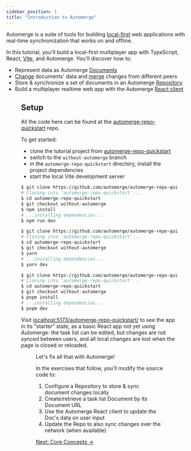 ```yaml
---
sidebar_position: 1
title: "Introduction to Automerge"
---
```




Automerge is a suite of tools for building [local-first](https://www.inkandswitch.com/local-first) web applications with real-time synchronization that works on and offline.

In this tutorial, you'll build a local-first multiplayer app with TypeScript, React, [Vite](https://vite.dev), and Automerge. You'll discover how to:

- Represent data as Automerge [Documents](/docs/concepts/#documents)
- [Change](/docs/documents/conflicts/) documents' data and [merge](/docs/under-the-hood/merge_rules/) changes from different peers
- Store & synchronize a set of documents in an Automerge [Repository](/docs/concepts/#repositories)
- Build a multiplayer realtime web app with the Automerge [React client](https://github.com/automerge/automerge-repo/tree/main/packages/automerge-repo-react-hooks)

<Figure
  src={taskListSync}
  alt='Screen capture of two browser windows side-by-side showing the same app titled "Automerge Task List". As the user clicks buttons, enters text or checks boxes in one window, their changes show up immediately in the other window.'
  caption="The app in action. Data is stored locally, and Automerge syncs changes between users automatically."
/>

## Setup

<Admonition type="info">

All the code here can be found at the [automerge-repo-quickstart](https://github.com/automerge/automerge-repo-quickstart) repo.

</Admonition>

To get started:

- clone the tutorial project from [automerge-repo-quickstart](https://github.com/automerge/automerge-repo-quickstart)
- switch to the `without-automerge` branch
- in the `automerge-repo-quickstart` directory, install the project dependencies
- start the local Vite development server

<Tabs>
<TabItem value="npm" label="npm">

```bash
$ git clone https://github.com/automerge/automerge-repo-quickstart
# Cloning into 'automerge-repo-quickstart'...
$ cd automerge-repo-quickstart
$ git checkout without-automerge
$ npm install
# ...installing dependencies...
$ npm run dev
```

</TabItem>
<TabItem value="yarn" label="yarn">

```bash
$ git clone https://github.com/automerge/automerge-repo-quickstart
# Cloning into 'automerge-repo-quickstart'...
$ cd automerge-repo-quickstart
$ git checkout without-automerge
$ yarn
# ...installing dependencies...
$ yarn dev
```

</TabItem>
<TabItem value="pnpm" label="pnpm">

```bash
$ git clone https://github.com/automerge/automerge-repo-quickstart
# Cloning into 'automerge-repo-quickstart'...
$ cd automerge-repo-quickstart
$ git checkout without-automerge
$ pnpm install
# ...installing dependencies...
$ pnpm dev
```

</TabItem>
</Tabs>

Visit [localhost:5173/automerge-repo-quickstart/](http://localhost:5173/automerge-repo-quickstart/) to see the app in its "starter" state, as a basic React app not yet using Automerge: the task list can be edited, but changes are not synced between users, and all local changes are lost when the page is closed or reloaded.

<Figure
  src={taskListPreAmg}
  alt="Screen capture of the non-syncing app"
  caption="The (unimpressive) app before you give it superpowers with Automerge"
/>

Let's fix all that with Automerge!

In the exercises that follow, you'll modify the source code to:

1. Configure a Repository to store & sync document changes locally
1. Create/retrieve a task list Document by its Document URL
1. Use the Automerge React client to update the Doc's data on user input
1. Update the Repo to also sync changes over the network (when available)

[Next: Core Concepts →](/docs/quickstart/concepts)
